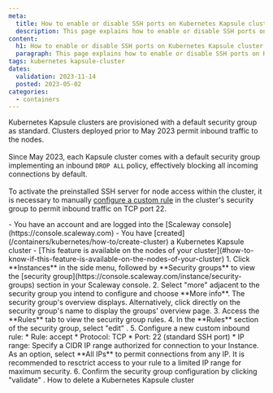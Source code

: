 ```yaml
---
meta:
  title: How to enable or disable SSH ports on Kubernetes Kapsule cluster nodes
  description: This page explains how to enable or disable SSH ports on Kubernetes Kapsule cluster nodes
content:
  h1: How to enable or disable SSH ports on Kubernetes Kapsule cluster nodes
  paragraph: This page explains how to enable or disable SSH ports on Kubernetes Kapsule cluster nodes
tags: kubernetes kapsule-cluster
dates:
  validation: 2023-11-14
  posted: 2023-05-02
categories:
  - containers
---
```


Kubernetes Kapsule clusters are provisioned with a default security group as standard. Clusters deployed prior to May 2023 permit inbound traffic to the nodes.<br /><br />
Since May 2023, each Kapsule cluster comes with a default security group implementing an inbound `DROP ALL` policy, effectively blocking all incoming connections by default.<br /><br />
To activate the preinstalled SSH server for node access within the cluster, it is necessary to manually [configure a custom rule](/compute/instances/how-to/use-security-groups/#how-to-edit-a-security-group) in the cluster's security group to permit inbound traffic on TCP port 22.


<Macro id="iam-requirements" />

<Message type="requirement">
  - You have an account and are logged into the [Scaleway console](https://console.scaleway.com)
  - You have [created](/containers/kubernetes/how-to/create-cluster) a Kubernetes Kapsule cluster
  - [This feature is available on the nodes of your cluster](#how-to-know-if-this-feature-is-available-on-the-nodes-of-your-cluster)
</Message>
1. Click **Instances** in the side menu, followed by **Security groups** to view the [security group](https://console.scaleway.com/instance/security-groups) section in your Scaleway console.
2. Select "more" <Icon name="more"/> adjacent to the security group you intend to configure and choose **More info**. The security group's overview displays.
    <Message type="tip">
      Alternatively, click directly on the security group's name to display the groups' overview page.
    </Message>
3. Access the **Rules** tab to view the security group rules.
4. In the **Rules** section of the security group, select "edit" <Icon name="edit" />.
5. Configure a new custom inbound rule:
    * Rule: accept
    * Protocol: TCP
    * Port: 22 (standard SSH port)
    * IP range: Specify a CIDR IP range authorized for connection to your Instance. As an option, select **All IPs** to permit connections from any IP. It is recommended to resctrict access to your rule to a limited IP range for maximum security.
6. Confirm the security group configuration by clicking "validate" <Icon name="validate" />.

<Navigation title="See Also">
  <PreviousButton to="/containers/kubernetes/how-to/delete-cluster/">How to delete a Kubernetes Kapsule cluster</PreviousButton>
</Navigation>